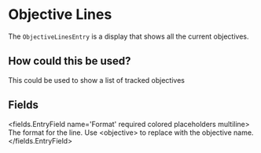 
# Objective Lines 

The `ObjectiveLinesEntry` is a display that shows all the current objectives.

## How could this be used?
This could be used to show a list of tracked objectives


## Fields

<fields.EntryField name='Format' required colored placeholders multiline>
     The format for the line. Use &lt;objective&gt; to replace with the objective name.
</fields.EntryField>
